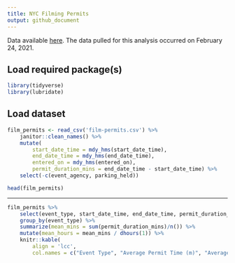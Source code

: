 ```yaml
---
title: NYC Filming Permits
output: github_document
---
```


Data available [here](https://data.cityofnewyork.us/City-Government/Film-Permits/tg4x-b46p). The data pulled for this analysis occurred on February 24, 2021.   

## Load required package(s)
```r
library(tidyverse)
library(lubridate)
```

## Load dataset
```r
film_permits <- read_csv('film-permits.csv') %>% 
    janitor::clean_names() %>% 
    mutate(
        start_date_time = mdy_hms(start_date_time),
        end_date_time = mdy_hms(end_date_time),
        entered_on = mdy_hms(entered_on),
        permit_duration_mins = end_date_time - start_date_time) %>% 
    select(-c(event_agency, parking_held))
```

```r
head(film_permits)
```

***  

```r
film_permits %>% 
    select(event_type, start_date_time, end_date_time, permit_duration_mins) %>% 
    group_by(event_type) %>% 
    summarize(mean_mins = sum(permit_duration_mins)/n()) %>% 
    mutate(mean_hours = mean_mins / dhours(1)) %>% 
    knitr::kable(
        align = 'lcc',
        col.names = c("Event Type", "Average Permit Time (m)", "Average Permit Time (h)"))
```

